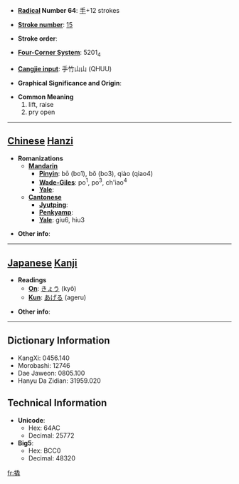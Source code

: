 * '''[[Wiktionary:Chinese radical index| Radical]] Number 64''': [[Wiktionary:Chinese radical index 手|手]]+12 strokes

* '''[[Wiktionary:Chinese total strokes index|Stroke number]]''': [[Wiktionary:Chinese total strokes index 15|15]]

* '''Stroke order''': 

* '''[[Wiktionary:Chinese four corner index|Four-Corner System]]''': 5201<sub>4</sub>

* '''[[Wiktionary:Chinese Cangjie index|Cangjie input]]''': 手竹山山 (QHUU)

* '''Graphical Significance and Origin''': 

* '''Common Meaning'''
*#lift, raise
*# pry open


----

== [[Chinese]] [[Hanzi]] ==

* '''Romanizations'''
** '''[[Mandarin]]'''
*** '''[[Pinyin]]''': bō (bo1), bǒ (bo3), qiào (qiao4)
*** '''[[Wade-Giles]]''': po<sup>1</sup>, po<sup>3</sup>, ch'iao<sup>4</sup>
*** '''[[Yale]]''': 
** '''[[Cantonese]]'''
*** '''[[Jyutping]]''':
*** '''[[Penkyamp]]''': 
*** '''[[Yale]]''': giu6, hiu3

* '''Other info''': 

----

== [[Japanese]] [[Kanji]] ==

* '''Readings'''
** '''[[On]]''': [[きょう]] (kyō)
** '''[[Kun]]''': [[あげる]] (ageru)

* '''Other info''':  

----

== Dictionary Information ==

* KangXi: 0456.140
* Morobashi: 12746
* Dae Jaweon: 0805.100
* Hanyu Da Zidian: 31959.020

== Technical Information ==

* '''Unicode''':
** Hex: 64AC
** Decimal: 25772
* '''Big5''':
** Hex: BCC0
** Decimal: 48320

[[fr:撬]]